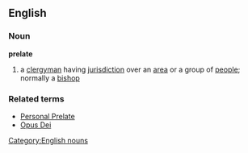 ==English==
===Noun===
{{wikipedia}}
'''prelate'''
#a [[clergyman]] having [[jurisdiction]] over an [[area]] or a group of [[people]]; normally a [[bishop]]
===Related terms===
*[[Personal Prelate]]
*[[Opus Dei]]
[[Category:English nouns]]